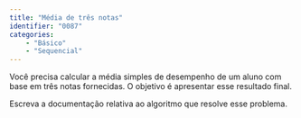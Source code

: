 ```yaml
---
title: "Média de três notas"
identifier: "0087"
categories: 
    - "Básico"
    - "Sequencial"
---
```


::: {.exercicio}
Você precisa calcular a média simples de desempenho de um aluno com base em três notas fornecidas. O objetivo é apresentar esse resultado final.

Escreva a documentação relativa ao algoritmo que resolve esse problema.
:::